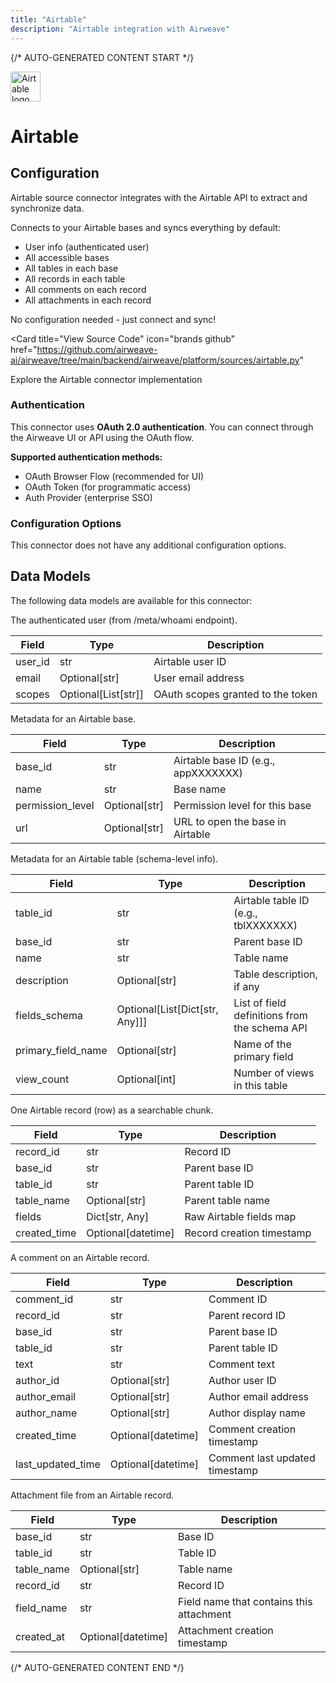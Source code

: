 ```yaml
---
title: "Airtable"
description: "Airtable integration with Airweave"
---
```


{/* AUTO-GENERATED CONTENT START */}

<div className="connector-header" style={{ display: 'flex', alignItems: 'center', gap: '12px', marginBottom: '24px' }}>
  <img src="icon.svg" alt="Airtable logo" width="48" height="48" className="connector-icon" />
  <h1 style={{ margin: 0 }}>Airtable</h1>
</div>

## Configuration

Airtable source connector integrates with the Airtable API to extract and synchronize data.

Connects to your Airtable bases and syncs everything by default:
- User info (authenticated user)
- All accessible bases
- All tables in each base
- All records in each table
- All comments on each record
- All attachments in each record

No configuration needed - just connect and sync!

<Card
  title="View Source Code"
  icon="brands github"
  href="https://github.com/airweave-ai/airweave/tree/main/backend/airweave/platform/sources/airtable.py"
>
  Explore the Airtable connector implementation
</Card>

### Authentication

This connector uses **OAuth 2.0 authentication**. You can connect through the Airweave UI or API using the OAuth flow.

**Supported authentication methods:**
- OAuth Browser Flow (recommended for UI)
- OAuth Token (for programmatic access)
- Auth Provider (enterprise SSO)

### Configuration Options

This connector does not have any additional configuration options.

## Data Models

The following data models are available for this connector:

<Accordion title="AirtableUserEntity">

The authenticated user (from /meta/whoami endpoint).

| Field | Type | Description |
|-------|------|-------------|
| user_id | str | Airtable user ID |
| email | Optional[str] | User email address |
| scopes | Optional[List[str]] | OAuth scopes granted to the token |

</Accordion>
<Accordion title="AirtableBaseEntity">

Metadata for an Airtable base.

| Field | Type | Description |
|-------|------|-------------|
| base_id | str | Airtable base ID (e.g., appXXXXXXX) |
| name | str | Base name |
| permission_level | Optional[str] | Permission level for this base |
| url | Optional[str] | URL to open the base in Airtable |

</Accordion>
<Accordion title="AirtableTableEntity">

Metadata for an Airtable table (schema-level info).

| Field | Type | Description |
|-------|------|-------------|
| table_id | str | Airtable table ID (e.g., tblXXXXXXX) |
| base_id | str | Parent base ID |
| name | str | Table name |
| description | Optional[str] | Table description, if any |
| fields_schema | Optional[List[Dict[str, Any]]] | List of field definitions from the schema API |
| primary_field_name | Optional[str] | Name of the primary field |
| view_count | Optional[int] | Number of views in this table |

</Accordion>
<Accordion title="AirtableRecordEntity">

One Airtable record (row) as a searchable chunk.

| Field | Type | Description |
|-------|------|-------------|
| record_id | str | Record ID |
| base_id | str | Parent base ID |
| table_id | str | Parent table ID |
| table_name | Optional[str] | Parent table name |
| fields | Dict[str, Any] | Raw Airtable fields map |
| created_time | Optional[datetime] | Record creation timestamp |

</Accordion>
<Accordion title="AirtableCommentEntity">

A comment on an Airtable record.

| Field | Type | Description |
|-------|------|-------------|
| comment_id | str | Comment ID |
| record_id | str | Parent record ID |
| base_id | str | Parent base ID |
| table_id | str | Parent table ID |
| text | str | Comment text |
| author_id | Optional[str] | Author user ID |
| author_email | Optional[str] | Author email address |
| author_name | Optional[str] | Author display name |
| created_time | Optional[datetime] | Comment creation timestamp |
| last_updated_time | Optional[datetime] | Comment last updated timestamp |

</Accordion>
<Accordion title="AirtableAttachmentEntity">

Attachment file from an Airtable record.

| Field | Type | Description |
|-------|------|-------------|
| base_id | str | Base ID |
| table_id | str | Table ID |
| table_name | Optional[str] | Table name |
| record_id | str | Record ID |
| field_name | str | Field name that contains this attachment |
| created_at | Optional[datetime] | Attachment creation timestamp |

</Accordion>


{/* AUTO-GENERATED CONTENT END */}